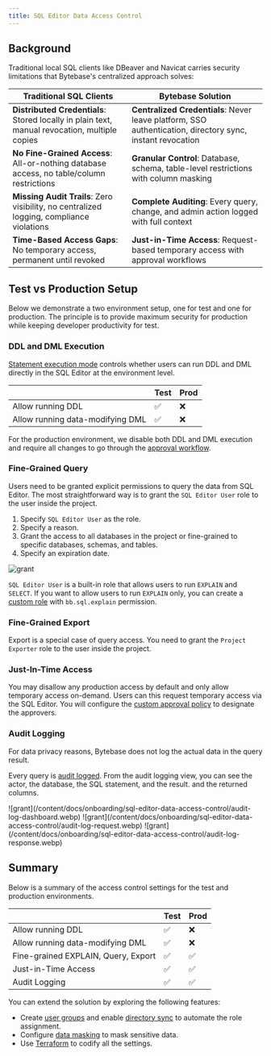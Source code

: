 ```yaml
---
title: SQL Editor Data Access Control
---
```


## Background

Traditional local SQL clients like DBeaver and Navicat carries security limitations that Bytebase's centralized approach solves:

| Traditional SQL Clients                                                                       | Bytebase Solution                                                                                         |
| --------------------------------------------------------------------------------------------- | --------------------------------------------------------------------------------------------------------- |
| **Distributed Credentials**: Stored locally in plain text, manual revocation, multiple copies | **Centralized Credentials**: Never leave platform, SSO authentication, directory sync, instant revocation |
| **No Fine-Grained Access**: All-or-nothing database access, no table/column restrictions      | **Granular Control**: Database, schema, table-level restrictions with column masking                      |
| **Missing Audit Trails**: Zero visibility, no centralized logging, compliance violations      | **Complete Auditing**: Every query, change, and admin action logged with full context                     |
| **Time-Based Access Gaps**: No temporary access, permanent until revoked                      | **Just-in-Time Access**: Request-based temporary access with approval workflows                           |

## Test vs Production Setup

Below we demonstrate a two environment setup, one for test and one for production. The principle is to provide maximum security for production while keeping developer productivity for test.

### DDL and DML Execution

[Statement execution mode](/change-database/environment-policy/overview/#statement-execution-mode) controls
whether users can run DDL and DML directly in the SQL Editor at the environment level.

|                                  | Test | Prod |
| -------------------------------- | ---- | ---- |
| Allow running DDL                | ✅   | ❌   |
| Allow running data-modifying DML | ✅   | ❌   |

For the production environment, we disable both DDL and DML execution and require all changes to go through the [approval workflow](/change-database/change-workflow).

### Fine-Grained Query

Users need to be granted explicit permissions to query the data from SQL Editor. The most straightforward way is to grant the `SQL Editor User` role to the user inside
the project.

1. Specify `SQL Editor User` as the role.
1. Specify a reason.
1. Grant the access to all databases in the project or fine-grained to specific databases, schemas, and tables.
1. Specify an expiration date.

![grant](/content/docs/onboarding/sql-editor-data-access-control/grant.webp)

<Tip>

`SQL Editor User` is a built-in role that allows users to run `EXPLAIN` and `SELECT`. If you want to allow users
to run `EXPLAIN` only, you can create a [custom role](/administration/roles) with `bb.sql.explain` permission.

</Tip>

### Fine-Grained Export

Export is a special case of query access. You need to grant the `Project Exporter` role to the user inside the project.

### Just-In-Time Access

You may disallow any production access by default and only allow temporary access on-demand. Users can this request temporary access
via the SQL Editor. You will configure the [custom approval policy](/change-database/approval) to designate the approvers.

### Audit Logging

<Note>

For data privacy reasons, Bytebase does not log the actual data in the query result.

</Note>

Every query is [audit logged](/security/audit-log). From the audit logging view, you can see the actor, the database, the SQL statement, and the result.
and the returned columns.

<Tabs>
  <Tab title="Dashboard">
    ![grant](/content/docs/onboarding/sql-editor-data-access-control/audit-log-dashboard.webp)
  </Tab>
  <Tab title="Sample Request Log">
    ![grant](/content/docs/onboarding/sql-editor-data-access-control/audit-log-request.webp)
  </Tab>
  <Tab title="Sample Response Log">
    ![grant](/content/docs/onboarding/sql-editor-data-access-control/audit-log-response.webp)
  </Tab>
</Tabs>

## Summary

Below is a summary of the access control settings for the test and production environments.

|                                     | Test | Prod |
| ----------------------------------- | ---- | ---- |
| Allow running DDL                   | ✅   | ❌   |
| Allow running data-modifying DML    | ✅   | ❌   |
| Fine-grained EXPLAIN, Query, Export | ✅   | ✅   |
| Just-in-Time Access                 | ✅   | ✅   |
| Audit Logging                       | ✅   | ✅   |

You can extend the solution by exploring the following features:

- Create [user groups](/administration/user-groups) and enable [directory sync](/administration/scim/overview) to automate the role assignment.
- Configure [data masking](/security/data-masking/overview) to mask sensitive data.
- Use [Terraform](/integrations/terraform/overview) to codify all the settings.
